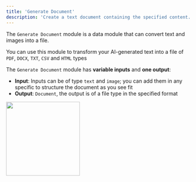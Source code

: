 ```yaml
---
title: 'Generate Document'
description: 'Create a text document containing the specified content.'
---
```


The `Generate Document` module is a data module that can convert text and images into a file.

You can use this module to transform your AI-generated text into a file of `PDF`, `DOCX`, `TXT`, `CSV` and `HTML` types

The `Generate Document` module has **variable inputs** and **one output**:

- **Input**: Inputs can be of type `text` and `image`; you can add them in any specific to structure the document as you see fit
- **Output**: `Document`, the output is of a file type in the specified format

<img height="200" src="/GD.png" />